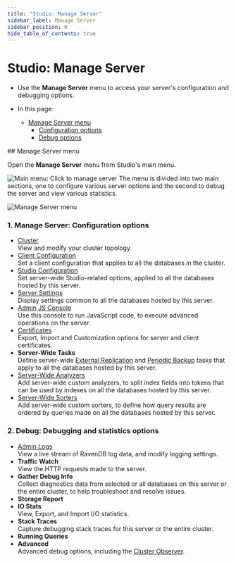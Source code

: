 ```yaml
---
title: "Studio: Manage Server"
sidebar_label: Manage Server
sidebar_position: 0
hide_table_of_contents: true
---
```



# Studio: Manage Server
<Admonition type="note" title="Note">

* Use the **Manage Server** menu to access your server's configuration and debugging options.  

* In this page:  
   * [Manage Server menu](../../studio/server/manage-server#manage-server-menu)  
       * [Configuration options](../../studio/server/manage-server#manage-server-configuration-options)  
       * [Debug options](../../studio/server/manage-server#debug-debugging-and-statistics-options)  

</Admonition>
## Manage Server menu

Open the **Manage Server** menu from Studio's main menu.  

![Main menu: Click to manage server](./assets/manage-server_click-to-manage-server.png)
The menu is divided into two main sections, one to configure various server 
options and the second to debug the server and view various statistics.  

![Manage Server menu](./assets/manage-server.png)

### 1. Manage Server: Configuration options

* [Cluster](../../studio/cluster/cluster-view)  
  View and modify your cluster topology.  
* [Client Configuration](../../studio/server/client-configuration)  
  Set a client configuration that applies to all the databases in the cluster.  
* [Studio Configuration](../../studio/database/settings/studio-configuration#studio-configuration---server-wide)  
  Set server-wide Studio-related options, applied to all the databases hosted by this server.  
* [Server Settings](../../studio/server/server-settings)  
  Display settings common to all the databases hosted by this server.  
* [Admin JS Console](../../studio/server/debug/admin-js-console)  
  Use this console to run JavaScript code, to execute advanced operations on the server.  
* [Certificates](../../studio/server/certificates/server-management-certificates-view)  
  Export, Import and Customization options for server and client certificates.  
* **Server-Wide Tasks**  
  Define server-wide 
  [External Replication](../../studio/database/tasks/ongoing-tasks/external-replication-task) 
  and [Periodic Backup](../../studio/database/tasks/backup-task) 
  tasks that apply to all the databases hosted by this server.  
* [Server-Wide Analyzers](../../studio/database/settings/custom-analyzers#server-wide-custom-analyzer-view)  
  Add server-wide custom analyzers, to split index fields into tokens 
  that can be used by indexes on all the databases hosted by this server.  
* [Server-Wide Sorters](../../studio/database/settings/custom-sorters#server-wide-custom-sorter-view)  
  Add server-wide custom sorters, to define how query results are ordered 
  by queries made on all the databases hosted by this server.  

### 2. Debug: Debugging and statistics options

* [Admin Logs](../../studio/server/debug/admin-logs)  
  View a live stream of RavenDB log data, and modify logging settings.  
* **Traffic Watch**  
  View the HTTP requests made to the server.  
* **Gather Debug Info**  
  Collect diagnostics data from selected or all databases on this 
  server or the entire cluster, to help troubleshoot and resolve issues.
* **Storage Report**  
* **IO Stats**  
  View, Export, and Import I/O statistics.  
* **Stack Traces**  
  Capture debugging stack traces for this server or the entire cluster.  
* **Running Queries**  
* **Advanced**  
  Advanced debug options, including the 
  [Cluster Observer](../../studio/server/debug/advanced/cluster-observer).  


